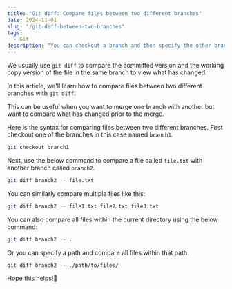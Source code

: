 ```yaml
---
title: "Git diff: Compare files between two different branches"
date: 2024-11-01
slug: "/git-diff-between-two-branches"
tags:
  - Git
description: "You can checkout a branch and then specify the other branch's name after 'git diff' followed by a path to a file or a directory that needs to be compared."
---
```


We usually use `git diff` to compare the committed version and the working copy version of the file in the same branch to view what has changed.

In this article, we'll learn how to compare files between two different branches with `git diff`.

This can be useful when you want to merge one branch with another but want to compare what has changed prior to the merge.

Here is the syntax for comparing files between two different branches. First checkout one of the branches in this case named `branch1`.

```bash
git checkout branch1
```

Next, use the below command to compare a file called `file.txt` with another branch called `branch2`.

```bash
git diff branch2 -- file.txt
```

You can similarly compare multiple files like this:

```bash
git diff branch2 -- file1.txt file2.txt file3.txt
```

You can also compare all files within the current directory using the below command:

```bash
git diff branch2 -- .
```

Or you can specify a path and compare all files within that path.

```bash
git diff branch2 -- ./path/to/files/
```

Hope this helps!🙏